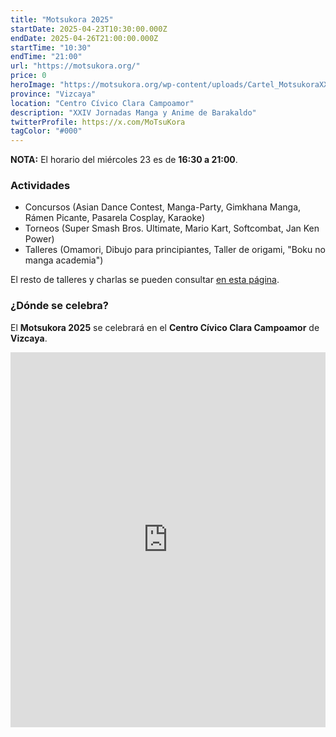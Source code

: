 ```yaml
---
title: "Motsukora 2025"
startDate: 2025-04-23T10:30:00.000Z
endDate: 2025-04-26T21:00:00.000Z
startTime: "10:30"
endTime: "21:00"
url: "https://motsukora.org/"
price: 0
heroImage: "https://motsukora.org/wp-content/uploads/Cartel_MotsukoraXXIV_2025.webp"
province: "Vizcaya"
location: "Centro Cívico Clara Campoamor"
description: "XXIV Jornadas Manga y Anime de Barakaldo"
twitterProfile: https://x.com/MoTsuKora
tagColor: "#000"
---
```


**NOTA:** El horario del miércoles 23 es de **16:30 a 21:00**.

### Actividades

+ Concursos (Asian Dance Contest, Manga-Party, Gimkhana Manga, Rámen Picante, Pasarela Cosplay, Karaoke)
+ Torneos (Super Smash Bros. Ultimate, Mario Kart, Softcombat, Jan Ken Power)
+ Talleres (Omamori, Dibujo para principiantes, Taller de origami, "Boku no manga academia")

El resto de talleres y charlas se pueden consultar [en esta página](https://motsukora.org/jornadas/talleres-y-charlas/).

### ¿Dónde se celebra?

El **Motsukora 2025** se celebrará en el **Centro Cívico Clara Campoamor** de **Vizcaya**.

<iframe src="https://www.google.com/maps/embed?pb=!1m14!1m8!1m3!1d11888.302132115496!2d-3.336032!3d41.848201!3m2!1i1024!2i768!4f13.1!3m3!1m2!1s0xd4e5a74f5615bdb%3A0xc078c258f33517b8!2sCentro%20C%C3%ADvico%20Clara%20Campoamor!5e0!3m2!1ses!2sus!4v1745227396735!5m2!1ses!2sus" width="100%" height="600" style="border:0;" allowfullscreen="" loading="lazy" referrerpolicy="no-referrer-when-downgrade"></iframe>
